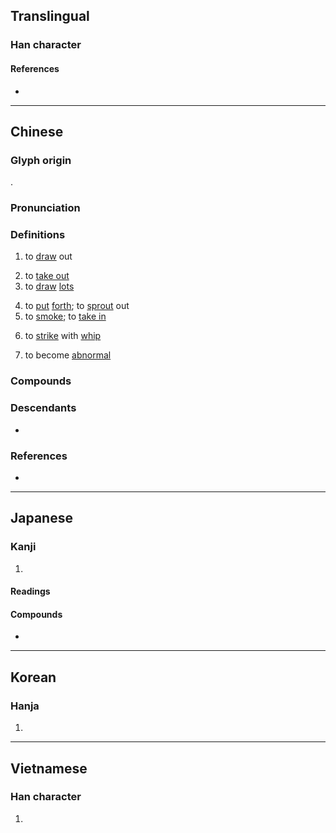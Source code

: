 {{character info}}
==Translingual==

===Han character===
{{Han char|rn=64|rad=手|as=05|sn=8|four=55060|canj=QLW|ids=⿰扌由}}

====References====
* {{Han ref|kx=0424.080|dkj=11930|dj=0772.040|hdz=31852.020|uh=62BD|ud=25277|bh=A9E2|bd=43490}}

----

==Chinese==
{{zh-forms|alt=㩅:ancient}}

===Glyph origin===
{{Han etym}}
{{Han compound|手|由|alt1=扌|ls=psc|c1=s|c2=p}}.

===Pronunciation===
{{zh-pron
|m=chōu
|c=cau1
|h=pfs=chhû
|md=
|mn=thiu
|mn-t=tiu1
|w=
|ma=y
|mc=y
|oc=y
|cat=v
}}

===Definitions===
{{zh-hanzi}}

# to [[draw]] out
#: {{zh-x|抽水|to '''pump''' water}}
# to [[take out]] {{gloss|object, person, time, etc.}}
# to [[draw]] [[lots]]
#: {{zh-x|抽獎|to '''draw''' for a prize}}
#: {{zh-x|抽籤|to '''draw''' lots}}
# to [[put]] [[forth]]; to [[sprout]] out
# to [[smoke]]; to [[take in]]
#: {{zh-x|抽煙|to '''smoke'''}}
# to [[strike]] with [[whip]]
# {{lb|zh|slang}} to become [[abnormal]]
#: {{zh-x|我 顯示器 抽 了。|My monitor '''goes crazy'''.}}

===Compounds===
{{zh-der|抽水|抽象|剔抽禿刷|剔抽禿揣|剝皮抽筋|十抽一|工作抽查|工作抽樣|底線抽球|打抽豐|抽丁|抽丁拔楔|抽付|抽公籤|抽冷子|抽分|抽剝|抽功夫|抽動|抽印|抽取|抽咽|抽噎|抽地|抽子|抽屜|抽後腿|抽心|抽打|抽抽噎噎|抽換|抽搐|抽搭|抽斗|抽暇|抽替|抽查|抽條|抽梯子|抽樣|抽樣調查|抽檢|抽氣機|抽油煙機|抽泣|抽獎|抽球|抽瘋|抽稅|抽穗|抽空|抽筋|抽筋剝皮|抽筋拔骨|抽簡祿馬|抽簪|抽籤|抽紗|抽絲|抽絲剝繭|抽緒|抽縐|抽考|抽胎換骨|抽腳|抽芽|抽菸|抽蓄發電|抽薪止沸|抽血|抽調|抽豐|抽象主義|抽象名詞|抽象派|抽象畫|抽身|抽釐|抽閒|抽青配白|抽鞭子|抽頭|抽風機|抽驗|抽黃對白|抽點|抽鼻兒|拉抽屜|擢髮抽腸|瀝膽抽腸|皮裡抽肉|線抽傀儡|辦抽|過橋抽板|過河抽板|釜底抽薪|開場抽頭|隨機抽樣|抽繹|透抽:thàu-thiu|抽氣扇}}

===Descendants===
* {{desc|mn|татах||to inhale|sml=y}}

===References===
* {{R:yue:Hanzi}}

{{zh-cat|Beginning|Smoking}}

----

==Japanese==

===Kanji===
{{ja-kanji|grade=c|rs=手05}}

# {{rfdef|ja|sort=手05}}

====Readings====
{{ja-readings
|goon=ちゅう
|kanon=ちゅう
|kun=ぬ-く, ひ-く
}}

====Compounds====
* {{ja-r|抽象|ちゅうしょう}}

----

==Korean==

===Hanja===
{{ko-hanja|추}}

# {{rfdef|ko|sort=手05}}

----

==Vietnamese==

===Han character===
{{vi-hantu|[[trừu]], [[ắp]], [[ép]], [[ẹp]], [[trìu]]|rs=手05}}

# {{rfdef|vi}}